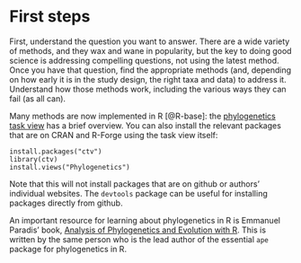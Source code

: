 # First steps

First, understand the question you want to answer. There are a wide variety of methods, and they wax and wane in popularity, but the key to doing good science is addressing compelling questions, not using the latest method. Once you have that question, find the appropriate methods (and, depending on how early it is in the study design, the right taxa and data) to address it. Understand how those methods work, including the various ways they can fail (as all can).

Many methods are now implemented in R [@R-base]: the [phylogenetics task view](http://cran.r-project.org/web/views/Phylogenetics.html) has a brief overview. You can also install the relevant packages that are on CRAN and R-Forge using the task view itself:

```
install.packages("ctv")
library(ctv)
install.views("Phylogenetics")
```

Note that this will not install packages that are on github or authors' individual websites. The `devtools` package can be useful for installing packages directly from github.

An important resource for learning about phylogenetics in R is Emmanuel Paradis' book, [Analysis of Phylogenetics and Evolution with R](http://www.springer.com/us/book/9781461417422). This is written by the same person who is the lead author of the essential `ape` package for phylogenetics in R.
